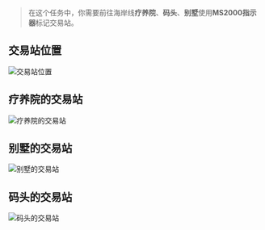 > 在这个任务中，你需要前往海岸线**疗养院**、**码头**、**别墅**使用**MS2000指示器**标记交易站。

## 交易站位置

![交易站位置](/tarkov/images/guides/anesthesia/4dfaab8c-0f66-4108-a777-3e8c9e1f44a0.webp "交易站位置")

## 疗养院的交易站

![疗养院的交易站](/tarkov/images/guides/anesthesia/ff8f9b19-b0c8-4064-b2fd-830baed926f2.webp "疗养院的交易站")

## 别墅的交易站

![别墅的交易站](/tarkov/images/guides/anesthesia/35c6d0f0-ddaa-4f22-9d5a-bca80e749fda.webp "别墅的交易站")

## 码头的交易站

![码头的交易站](/tarkov/images/guides/anesthesia/abcd0c93-8195-4cad-884d-c3b4bdfa2922.webp "码头的交易站")
